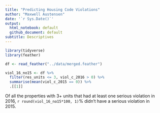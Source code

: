 ```yaml
---
title: "Predicting Housing Code Violations"
author: "Maxwell Austensen"
date: '`r Sys.Date()`'
output:
  html_notebook: default
  github_document: default
subtitle: Descriptives
---
```


```r
library(tidyverse)
library(feather)
```

```r
df <- read_feather("../data/merged.feather")
```

```r
viol_16_no15 <- df %>% 
  filter(res_units <= 3, viol_c_2016 > 0) %>% 
  summarise(mean(viol_c_2015 == 0)) %>% 
  .[[1]]
```

Of all the properties with 3+ units that had at least one serious violation in 2016, `r round(viol_16_no15*100, 1)`% didn't have a serious violation in 2015.




